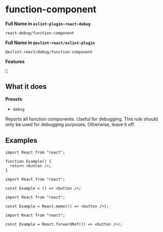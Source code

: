 # function-component

**Full Name in `eslint-plugin-react-debug`**

```plain copy
react-debug/function-component
```

**Full Name in `@eslint-react/eslint-plugin`**

```plain copy
@eslint-react/debug/function-component
```

**Features**

`🐞`

## What it does

**Presets**

- `debug`

Reports all function components. Useful for debugging. This rule should only be used for debugging purposes. Otherwise, leave it off.

## Examples

```tsx
import React from "react";

function Example() {
  return <button />;
}
```

```tsx
import React from "react";

const Example = () => <button />;
```

```tsx
import React from "react";

const Example = React.memo(() => <button />);
```

```tsx
import React from "react";

const Example = React.forwardRef(() => <button />);
```
